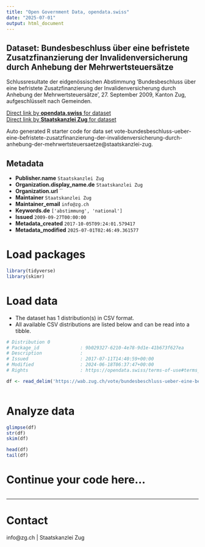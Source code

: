 ```yaml
---
title: "Open Government Data, opendata.swiss"
date: "2025-07-01"
output: html_document
---
```


## Dataset: Bundesbeschluss über eine befristete Zusatzfinanzierung der Invalidenversicherung durch Anhebung der Mehrwertsteuersätze

Schlussresultate der eidgenössischen Abstimmung 'Bundesbeschluss über eine befristete Zusatzfinanzierung der Invalidenversicherung durch Anhebung der Mehrwertsteuersätze', 27. September 2009, Kanton Zug, aufgeschlüsselt nach Gemeinden.

[Direct link by **opendata.swiss** for dataset](https://opendata.swiss/de/dataset/bundesbeschluss-uber-eine-befristete-zusatzfinanzierung-der-invalidenversicherung-durch-anhebun)<br>
[Direct link by **Staatskanzlei Zug** for dataset](https://wab.zug.ch/vote/bundesbeschluss-ueber-eine-befristete-zusatzfinanzierung-der-invalidenversicherung-durch-anhebung-der-mehrwertsteuersaetze/data)

Auto generated R starter code for data set vote-bundesbeschluss-ueber-eine-befristete-zusatzfinanzierung-der-invalidenversicherung-durch-anhebung-der-mehrwertsteuersaetze@staatskanzlei-zug.

## Metadata

- **Publisher.name** `Staatskanzlei Zug`
- **Organization.display_name.de** `Staatskanzlei Zug`
- **Organization.url** ``
- **Maintainer** `Staatskanzlei Zug`
- **Maintainer_email** `info@zg.ch`
- **Keywords.de** `['abstimmung', 'national']`
- **Issued** `2009-09-27T00:00:00`
- **Metadata_created** `2017-10-05T09:24:01.579417`
- **Metadata_modified** `2025-07-01T02:46:49.361577`


# Load packages

```r

library(tidyverse)
library(skimr)

```

# Load data

-   The dataset has 1 distribution(s) in CSV format.
-   All available CSV distributions are listed below and can be read into a tibble.

```r

# Distribution 0
# Package_id               : 9b029327-6210-4e78-9d1e-41b673f627ea
# Description              : 
# Issued                   : 2017-07-11T14:40:59+00:00
# Modified                 : 2024-06-18T06:37:47+00:00
# Rights                   : https://opendata.swiss/terms-of-use#terms_by

df <- read_delim('https://wab.zug.ch/vote/bundesbeschluss-ueber-eine-befristete-zusatzfinanzierung-der-invalidenversicherung-durch-anhebung-der-mehrwertsteuersaetze/data-csv')



```

# Analyze data

```r

glimpse(df)
str(df)
skim(df)

head(df)
tail(df)

```

# Continue your code here...

```r

```

------------------------------------------------------------------------

# Contact

info@zg.ch | Staatskanzlei Zug
